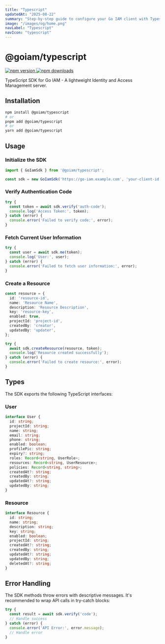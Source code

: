 ```yaml
---
title: "Typescript"
updatedAt: "2025-08-22"
summary: "Step-by-step guide to configure your Go IAM client with Typescript."
image: "/images/og/home.png"
navLabel: "Typescript"
navIcon: "typescript"
---
```


# @goiam/typescript

<div className="flex gap-2 mb-4">
  <a href="https://badge.fury.io/js/@goiam%2Ftypescript" target="_blank" rel="noopener noreferrer" className="mr-4">
    <img src="https://badge.fury.io/js/@goiam%2Ftypescript.svg" alt="npm version" />
  </a>
  <a href="https://www.npmjs.com/package/@goiam/typescript" target="_blank" rel="noopener noreferrer">
    <img src="https://img.shields.io/npm/dm/@goiam/typescript.svg" alt="npm downloads" />
  </a>
</div>

TypeScript SDK for Go IAM - A lightweight Identity and Access Management server.

## Installation

```bash
npm install @goiam/typescript
# or
pnpm add @goiam/typescript
# or
yarn add @goiam/typescript
```

## Usage

### Initialize the SDK

```typescript
import { GoIamSdk } from '@goiam/typescript';

const sdk = new GoIamSdk('https://go-iam.example.com', 'your-client-id', 'your-secret');
```

### Verify Authentication Code

```typescript
try {
  const token = await sdk.verify('auth-code');
  console.log('Access Token:', token);
} catch (error) {
  console.error('Failed to verify code:', error);
}
```

### Fetch Current User Information

```typescript
try {
  const user = await sdk.me(token);
  console.log('User:', user);
} catch (error) {
  console.error('Failed to fetch user information:', error);
}
```

### Create a Resource

```typescript
const resource = {
  id: 'resource-id',
  name: 'Resource Name',
  description: 'Resource Description',
  key: 'resource-key',
  enabled: true,
  projectId: 'project-id',
  createdBy: 'creator',
  updatedBy: 'updater',
};

try {
  await sdk.createResource(resource, token);
  console.log('Resource created successfully');
} catch (error) {
  console.error('Failed to create resource:', error);
}
```

## Types

The SDK exports the following TypeScript interfaces:

### User

```typescript
interface User {
  id: string;
  projectId: string;
  name: string;
  email: string;
  phone: string;
  enabled: boolean;
  profilePic: string;
  expiry?: string;
  roles: Record<string, UserRole>;
  resources: Record<string, UserResource>;
  policies: Record<string, string>;
  createdAt?: string;
  createdBy: string;
  updatedAt?: string;
  updatedBy: string;
}
```

### Resource

```typescript
interface Resource {
  id: string;
  name: string;
  description: string;
  key: string;
  enabled: boolean;
  projectId: string;
  createdAt?: string;
  createdBy: string;
  updatedAt?: string;
  updatedBy: string;
  deletedAt?: string;
}
```

## Error Handling

The SDK methods throw errors with descriptive messages. It's recommended to wrap API calls in try-catch blocks:

```typescript
try {
  const result = await sdk.verify('code');
  // Handle success
} catch (error) {
  console.error('API Error:', error.message);
  // Handle error
}
```